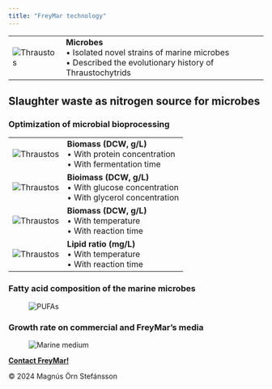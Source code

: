 ```yaml
---
title: "FreyMar technology"
---
```


<html lang="en">
     <thead>
        <title>Table: Thraustar and bullets</title>
        <link rel="stylesheet" href="Styles-FrMr.css">
    </thead>
    <tbody>
    <body>
       <div class="table_tech"></div>
      <table class="table_tech">
            <tr>
            <td><img src="SourceDocuments/Thraustos.png" alt="Thraustos" onclick="window.open('https://www.mdpi.com/1660-3397/17/8/449')" class="img-thraustar_tech">
            </td>
            <td>
                <b>Microbes</b>
                <br>&bull; Isolated novel strains of marine microbes
                <br>&bull; Described the evolutionary history of Thraustochytrids 
            </td>   
            </tr>
        </table>
    </body>

    <h2>Slaughter waste as nitrogen source for microbes</h2>
    <h3>Optimization of microbial bioprocessing</h3>
    <thead>
        <title>Table: Biomass, protein, glucose, gclyerol</title>
        <link rel="stylesheet" href="Styles-FrMr.css">
    </thead>
    <tbody>
    <body>
       <div class="table_tech"></div>
      <table class="table_tech">
            <tr>
            <td><img src="SourceDocuments/Fig_2__rPlotProteinConc_&_Time.svg" alt="Thraustos" onclick="window.open('')" class="img-thraustar_tech">
            </td>
            <td>
                <b>Biomass (DCW, g/L)</b>
                <br>&bull; With protein concentration
                <br>&bull; With fermentation time
            </td>   
            </tr>
            <tr>
                <td><img src="SourceDocuments/Fig_3_b__rPlotRSM_GluGly_Biomass.svg" alt="Thraustos" onclick="window.open('')" class="img-thraustar_tech">
                </td>
                <td>
                    <b>Bioimass (DCW, g/L)</b>
                    <br>&bull; With glucose concentration
                    <br>&bull; With glycerol concentration
                </td>   
            </tr>
            </tr>
            <tr>
                <td><img src="SourceDocuments/rPlot_Biomass_on_TempTime_RSMContour.svg" alt="Thraustos" onclick="window.open('')" class="img-thraustar_tech">
                </td>
                <td>
                    <b>Biomass (DCW, g/L)</b>
                    <br>&bull; With temperature
                    <br>&bull; With reaction time
                </td>   
            </tr>
        </tr>
        <tr>
            <td><img src="SourceDocuments/rPlot_LipidYield_on_TempTime_RSMContour.svg" alt="Thraustos" onclick="window.open('')" class="img-thraustar_tech">
            </td>
            <td>
                <b>Lipid ratio (mg/L)</b>
                <br>&bull; With temperature
                <br>&bull; With reaction time
            </td>   
        </tr>
    </tr>
         </table>
    </body>
<h3>Fatty acid composition of the marine microbes</h3>
    <figure class = "img-container_tech">
        <img src="SourceDocuments/PUFAs-ratio.svg"  alt="PUFAs" onclick="window.open('https://www.mdpi.com/1660-3397/17/8/449')" class="img-pufas_tech">  
    </figure>
<h3>Growth rate on commercial and FreyMar's media</h3>
<figure class = "img-container_tech">
    <img src="SourceDocuments/Nitrogen-sources_Marine-extract.svg"  alt="Marine medium" onclick="window.open('https://www.mdpi.com/1660-3397/17/8/449')" class="img-media_tech">
</figure>

 <!-- Footer: -->
<head>
    <meta charset="UTF-8">
    <meta name="viewport" content="width=device-width, initial-scale=1.0">
    <link rel="stylesheet" href="Styles-FrMr.css">
    <title>My Website</title>
</head>
<body>
    <!-- Your website content goes here -->
    <footer>
          <p><a href="mailto:mostinn@gmail.com"><b>Contact FreyMar!</b></a></p>
          <p>© 2024 Magnús Örn Stefánsson</p> 
    </footer>
</body>
</html>